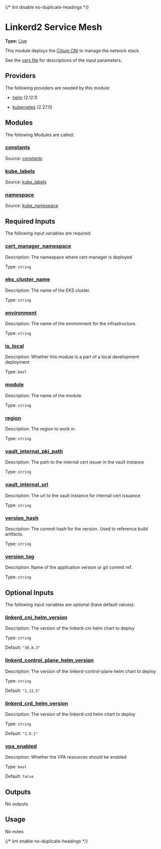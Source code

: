{/* lint disable no-duplicate-headings */}

# Linkerd2 Service Mesh

**Type:** [Live](./overview)

This module deploys the [Cilium CNI](https://docs.cilium.io/en/stable/installation/k8s-install-helm/) to manage the network stack.

See the [vars file](./vars.tf) for descriptions of the input parameters.

## Providers

The following providers are needed by this module:

-  [helm](https://registry.terraform.io/providers/hashicorp/helm/2.12.1/docs) (2.12.1)

-  [kubernetes](https://registry.terraform.io/providers/hashicorp/kubernetes/2.27.0/docs) (2.27.0)

## Modules

The following Modules are called:

### <a name="module_constants"></a> [constants](#module\_constants)

Source: [constants](./constants)


### <a name="module_kube_labels"></a> [kube\_labels](#module\_kube\_labels)

Source: [kube_labels](./kube_labels)


### <a name="module_namespace"></a> [namespace](#module\_namespace)

Source: [kube_namespace](./kube_namespace)


## Required Inputs

The following input variables are required:

### <a name="input_cert_manager_namespace"></a> [cert\_manager\_namespace](#input\_cert\_manager\_namespace)

Description: The namespace where cert-manager is deployed

Type: `string`

### <a name="input_eks_cluster_name"></a> [eks\_cluster\_name](#input\_eks\_cluster\_name)

Description: The name of the EKS cluster.

Type: `string`

### <a name="input_environment"></a> [environment](#input\_environment)

Description: The name of the environment for the infrastructure.

Type: `string`

### <a name="input_is_local"></a> [is\_local](#input\_is\_local)

Description: Whether this module is a part of a local development deployment

Type: `bool`

### <a name="input_module"></a> [module](#input\_module)

Description: The name of the module.

Type: `string`

### <a name="input_region"></a> [region](#input\_region)

Description: The region to work in.

Type: `string`

### <a name="input_vault_internal_pki_path"></a> [vault\_internal\_pki\_path](#input\_vault\_internal\_pki\_path)

Description: The path to the internal cert issuer in the vault instance

Type: `string`

### <a name="input_vault_internal_url"></a> [vault\_internal\_url](#input\_vault\_internal\_url)

Description: The url to the vault instance for internal cert issuance

Type: `string`

### <a name="input_version_hash"></a> [version\_hash](#input\_version\_hash)

Description: The commit hash for the version. Used to reference build artifacts.

Type: `string`

### <a name="input_version_tag"></a> [version\_tag](#input\_version\_tag)

Description: Name of the application version or git commit ref.

Type: `string`

## Optional Inputs

The following input variables are optional (have default values):

### <a name="input_linkerd_cni_helm_version"></a> [linkerd\_cni\_helm\_version](#input\_linkerd\_cni\_helm\_version)

Description: The version of the linkerd-cni helm chart to deploy

Type: `string`

Default: `"30.8.3"`

### <a name="input_linkerd_control_plane_helm_version"></a> [linkerd\_control\_plane\_helm\_version](#input\_linkerd\_control\_plane\_helm\_version)

Description: The version of the linkerd-control-plane helm chart to deploy

Type: `string`

Default: `"1.12.5"`

### <a name="input_linkerd_crd_helm_version"></a> [linkerd\_crd\_helm\_version](#input\_linkerd\_crd\_helm\_version)

Description: The version of the linkerd-crd helm chart to deploy

Type: `string`

Default: `"1.6.1"`

### <a name="input_vpa_enabled"></a> [vpa\_enabled](#input\_vpa\_enabled)

Description: Whether the VPA resources should be enabled

Type: `bool`

Default: `false`

## Outputs

No outputs.

## Usage

No notes

{/* lint enable no-duplicate-headings */}
